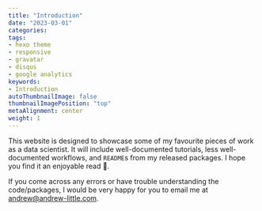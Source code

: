```yaml
---
title: "Introduction"
date: "2023-03-01"
categories:
tags:
- hexo theme
- responsive
- gravatar
- disqus
- google analytics
keywords:
- Introduction
autoThumbnailImage: false
thumbnailImagePosition: "top"
metaAlignment: center
weight: 1
---
```


<!--more-->

This website is designed to showcase some of my favourite pieces of work as a data scientist. It will include well-documented tutorials, less well-documented workflows, and `README`s from my released packages. I hope you find it an enjoyable read 📔.

If you come across any errors or have trouble understanding the code/packages, I would be very happy for you to email me at <andrew@andrew-little.com>.
